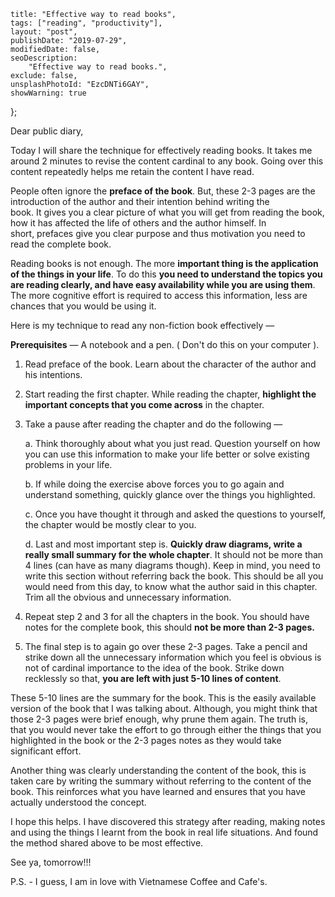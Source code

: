 
    title: "Effective way to read books",
    tags: ["reading", "productivity"],
    layout: "post",
    publishDate: "2019-07-29",
    modifiedDate: false,
    seoDescription:
        "Effective way to read books.",
    exclude: false,
    unsplashPhotoId: "EzcDNTi6GAY",
    showWarning: true
};

<BlogMeta data={props} />

Dear public diary,

Today I will share the technique for effectively reading books. It takes me around 2 minutes to revise the content cardinal to any book. Going over this content repeatedly helps me retain the content I have read.

People often ignore the **preface of the book**. But, these 2-3 pages are the introduction of the author and their intention behind writing the book. It gives you a clear picture of what you will get from reading the book, how it has affected the life of others and the author himself. In short, prefaces give you clear purpose and thus motivation you need to read the complete book.

Reading books is not enough. The more **important thing is the application of the things in your life**. To do this **you need to understand the topics you are reading clearly, and have easy availability while you are using them**. The more cognitive effort is required to access this information, less are chances that you would be using it.

Here is my technique to read any non-fiction book effectively — 

**Prerequisites** — A notebook and a pen. ( Don't do this on your computer ).

1. Read preface of the book. Learn about the character of the author and his intentions.

2. Start reading the first chapter. While reading the chapter, **highlight the important concepts that you come across** in the chapter.

3. Take a pause after reading the chapter and do the following — 

    a. Think thoroughly about what you just read. Question yourself on how you can use this information to make your life better or solve existing problems in your life.

    b. If while doing the exercise above forces you to go again and understand something, quickly glance over the things you highlighted.

    c. Once you have thought it through and asked the questions to yourself, the chapter would be mostly clear to you.

    d. Last and most important step is. **Quickly draw diagrams, write a really small summary for the whole chapter**. It should not be more than 4 lines (can have as many diagrams though). Keep in mind, you need to write this section without referring back the book. This should be all you would need from this day, to know what the author said in this chapter. Trim all the obvious and unnecessary information.

4. Repeat step 2 and 3 for all the chapters in the book. You should have notes for the complete book, this should **not be more than 2-3 pages.**

5. The final step is to again go over these 2-3 pages. Take a pencil and strike down all the unnecessary information which you feel is obvious is not of cardinal importance to the idea of the book. Strike down recklessly so that, **you are left with just 5-10 lines of content**.


These 5-10 lines are the summary for the book. This is the easily available version of the book that I was talking about. Although, you might think that those 2-3 pages were brief enough, why prune them again. The truth is, that you would never take the effort to go through either the things that you highlighted in the book or the 2-3 pages notes as they would take significant effort. 

Another thing was clearly understanding the content of the book, this is taken care by writing the summary without referring to the content of the book. This reinforces what you have learned and ensures that you have actually understood the concept.

I hope this helps. I have discovered this strategy after reading, making notes and using the things I learnt from the book in real life situations. And found the method shared above to be most effective.

See ya, tomorrow!!!

P.S. - I guess, I am in love with Vietnamese Coffee and Cafe's.